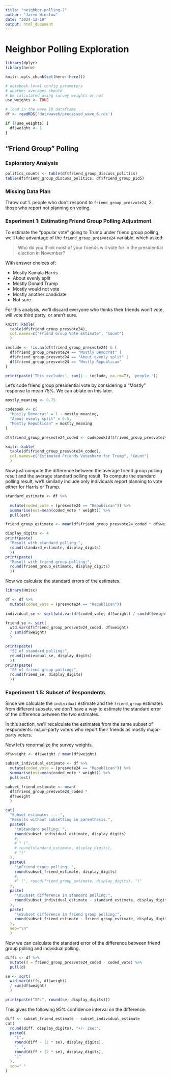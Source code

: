 ```yaml
---
title: "neighbor-polling-2"
author: "Jared Winslow"
date: "2024-12-10"
output: html_document
---
```


# Neighbor Polling Exploration


```r
library(dplyr)
library(here)
```

```r
knitr::opts_chunk$set(here::here())
```

```r
# notebook-level config parameters
# whether averages should
# be calculated using survey weights or not
use_weights <- TRUE
```

```r
# load in the wave 10 dataframe
df <- readRDS('dat/wave6/processed_wave_6.rds')

if (!use_weights) {
  df$weight <- 1
}
```

## "Friend Group" Polling

### Exploratory Analysis
```r
politics_counts <- table(df$friend_group_discuss_politics)
table(df$friend_group_discuss_politics, df$friend_group_pid5)
```

### Missing Data Plan

Throw out 1. people who don't respond to `friend_group_presvote24`, 2.
those who report not planning on voting.

### Experiment 1: Estimating Friend Group Polling Adjustment

To estimate the "popular vote" going to Trump under friend group polling, we'll
take advantage of the `friend_group_presvote24` variable, which asked:

> Who do you think most of your friends will vote for in the presidential election
> in November?

With answer choices of:

 * Mostly Kamala Harris
 * About evenly split
 * Mostly Donald Trump
 * Mostly would not vote
 * Mostly another candidate
 * Not sure

For this analysis, we'll discard everyone who thinks their friends
won't vote, will vote third party, or aren't sure.

```r
knitr::kable(
  table(df$friend_group_presvote24),
  col.names=c("Friend Group Vote Estimate", "Count")
  )
```


```r
include <- !is.na(df$friend_group_presvote24) & (
  df$friend_group_presvote24 == "Mostly Democrat" |
  df$friend_group_presvote24 == "About evenly split" |
  df$friend_group_presvote24 == "Mostly Republican"
)

print(paste('This excludes', sum(1 - include, na.rm=T), 'people.'))
```

Let's code friend group presidential vote by considering a "Mostly" response
to mean 75%. We can ablate on this later.

```r
mostly_meaning <- 0.75

codebook <- c(
  "Mostly Democrat" = 1 - mostly_meaning,
  "About evenly split" = 0.5,
  "Mostly Republican" = mostly_meaning
)

df$friend_group_presvote24_coded <- codebook[df$friend_group_presvote24]

knitr::kable(
  table(df$friend_group_presvote24_coded),
  col.names=c("Estimated Friends Voteshare for Trump", "Count")
  )
```


Now just compute the difference between the average friend group polling result
and the average standard polling result. To compute the standard polling result,
we'll similarly include only individuals report planning to vote either for
Harris or Trump.

```r
standard_estimate <- df %>%
  
  mutate(coded_vote = (presvote24 == "Republican")) %>%
  summarise(est=mean(coded_vote * weight)) %>%
  pull(est)

friend_group_estimate <- mean(df$friend_group_presvote24_coded * df$weight)

display_digits <- 4
print(paste(
  "Result with standard polling:",
  round(standard_estimate, display_digits)
  ))
print(paste(
  "Result with friend group polling:",
  round(friend_group_estimate, display_digits)
  ))
```

Now we calculate the standard errors of the estimates.

```r
library(Hmisc)

df <- df %>%
  mutate(coded_vote = (presvote24 == "Republican"))
  
individual_se <- sqrt(wtd.var(df$coded_vote, df$weight) / sum(df$weight))

friend_se <- sqrt(
  wtd.var(df$friend_group_presvote24_coded, df$weight)
  / sum(df$weight)
  )

print(paste(
  "SE of standard polling:",
  round(individual_se, display_digits)
  ))
print(paste(
  "SE of friend group polling:",
  round(friend_se, display_digits)
  ))
```

### Experiment 1.5: Subset of Respondents
Since we calculate the `individual` estimate and the `friend_group` estimates
from different subsets, we don't have a way to estimate the standard error of
the difference between the two estimates.

In this section, we'll recalculate the estimates from the same subset of
respondents: major-party voters who report their friends as mostly major-party
voters.

Now let's renormalize the survey weights.
```r
df$weight <- df$weight / mean(df$weight)
```

```r
subset_individual_estimate <- df %>%
  mutate(coded_vote = (presvote24 == "Republican")) %>%
  summarise(est=mean(coded_vote * weight)) %>%
  pull(est)

subset_friend_estimate <- mean(
  df$friend_group_presvote24_coded *
  df$weight
  )

cat(
  "Subset estimates ----",
  "Results without subsetting in parenthesis.",
  paste0(
    "\nStandard polling: ",
    round(subset_individual_estimate, display_digits)
    #,
    # " (",
    # round(standard_estimate, display_digits),
    # ")"
  ),
  paste0(
    "\nFriend group polling: ",
    round(subset_friend_estimate, display_digits)
    #,
    #" (", round(friend_group_estimate, display_digits), ")"
  ),
  paste(
    "\nSubset difference in standard polling:",
    round(subset_individual_estimate - standard_estimate, display_digits)
  ),
  paste(
    "\nSubset difference in friend group polling:",
    round(subset_friend_estimate - friend_group_estimate, display_digits)
  ),
  sep="\n"
  )
```

Now we can calculate the standard error of the difference between friend group
polling and individual polling.

```r
diffs <- df %>%
  mutate(d = friend_group_presvote24_coded - coded_vote) %>%
  pull(d)

se <- sqrt(
  wtd.var(diffs, df$weight)
  / sum(df$weight)
  )

print(paste("SE:", round(se, display_digits)))
```

This gives the following 95% confidence interval on the difference.

```r
diff <- subset_friend_estimate - subset_individual_estimate
cat(
  round(diff, display_digits), "+/- 2se:",
  paste0(
    "[",
    round(diff - (2 * se), display_digits),
    ", ",
    round(diff + (2 * se), display_digits),
    "]"
  ),
  sep=" "
)
```

